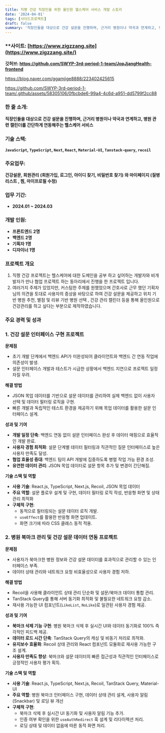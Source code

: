```yaml
---
title: 직짱 건강 직장인을 위한 올인원 헬스케어 서비스 개발 스토리
date: '2024-04-01'
tags: [사이드프로젝트]
draft: false
summary: '직장인들을 대상으로 건강 설문을 진행하며, 근거리 병원이나 약국과 연계하고, 병원 관련 캘린더를 간단하게 연동해주는 헬스케어 서비스'
---
```


### **사이트: [https://www.zigzzang.site](https://www.zigzzang.site/)
**깃허브: https://github.com/SWYP-3rd-period-1-team/JopJjangHealth-frontend**

https://blog.naver.com/ggamjige8888/223402425615

https://github.com/SWYP-3rd-period-1-team/.github/assets/58305106/0fbcbde6-99a4-4c6d-a951-dd5799f2cc88

### **한 줄 소개:**

**직장인들을 대상으로 건강 설문을 진행하며, 근거리 병원이나 약국과 연계하고, 병원 관련 캘린더를 간단하게 연동해주는 헬스케어 서비스**

### **기술 스택:**

**`JavaScript`, `TypeScript`, `Next`, `React`, `Material-UI`, `Tanstack-query`, `recoil`**

### **주요업무:**

**건강설문, 회원관리 (회원가입, 로그인, 아이디 찾기, 비밀번호 찾기) 와 마이페이지 (질병 리스트 , 찜, 마이프로필 수정)**

### **업무 기간:**

- **2024.01 ~ 2024.03**

### **개발 인원:**

- **프론트엔드 2명**
- **백엔드 2명**
- **기획자 1명**
- **디자이너 1명**

### 프로젝트 개요

1. 직짱 건강 프로젝트는 헬스케어에 대한 도메인을 공부 하고 싶어하는 개발자와 비개발자가 만나 협업 프로젝트 하는 동아리에서 진행을 한 프로젝트 입니다.
2. 여러가지 주제가 있었지만, 커스텀한 주제를 원했었으며 간호사로 근무 했던 기획자님의 의견을 토대로 사용자의 증상을 바탕으로 하여 건강 설문을 제공하고 위치 기반 병원 추천, 별점 및 리뷰 기반 병원 선택 , 건강 관리 캘린더 등을 통해 올인원으로 건강관리를 하고 싶다는 부분으로 제작하였습니다.

### **주요 경력 및 성과**

### **1. 건강 설문 인터페이스 구현 프로젝트**

**문제점**

- 초기 개발 단계에서 백엔드 API가 미완성되어 클라이언트와 백엔드 간 연동 작업에 의존성이 발생.
- 설문 인터페이스 개발과 테스트가 시급한 상황에서 백엔드 지연으로 프로젝트 일정 차질 우려.

**해결 방법**

- JSON 목업 데이터를 기반으로 설문 데이터를 관리하여 실제 백엔드 없이 사용자 선택 및 데이터 필터링 로직을 구현.
- 빠른 개발과 독립적인 테스트 환경을 제공하기 위해 목업 데이터를 활용한 설문 인터페이스 설계.

**성과 및 기여**

- **개발 일정 단축**: 백엔드 연동 없이 설문 인터페이스 완성 후 데이터 매핑으로 효율적인 개발 완료.
- **사용자 경험 최적화**: 설문 단계별 데이터 필터링과 직관적인 질문 인터페이스로 높은 사용자 만족도 달성.
- **협업 효율성 증대**: 백엔드 팀이 API 개발에 집중하도록 병렬 작업 가능 환경 조성.
- **유연한 데이터 관리**: JSON 목업 데이터로 설문 항목 추가 및 변경이 간단해짐.

**기술 스택 및 역할**

- **사용 기술**: React.js, TypeScript, Next.js, Recoil, JSON 목업 데이터
- **주요 역할**: 설문 플로우 설계 및 구현, 데이터 필터링 로직 작성, 반응형 화면 및 상태 관리 최적화
- **구체적 구현**:
    - 동적으로 필터링되는 설문 데이터 로직 개발.
    - `useEffect`를 활용한 반응형 화면 업데이트.
    - 화면 크기에 따라 CSS 클래스 동적 적용.

### **2. 병원 북마크 관리 및 건강 설문 데이터 연동 프로젝트**

**문제점**

- 사용자가 북마크한 병원 정보와 건강 설문 데이터를 효과적으로 관리할 수 있는 인터페이스 부족.
- 데이터 상태 관리와 네트워크 요청 비효율성으로 사용자 경험 저하.

**해결 방법**

- Recoil을 사용해 클라이언트 상태 관리 단순화 및 설문/북마크 데이터 통합 관리.
- TanStack Query를 통해 서버 동기화 최적화 및 불필요한 네트워크 요청 감소.
- 재사용 가능한 UI 컴포넌트(`LikeList`, `NoLike`)로 일관된 사용자 경험 제공.

**성과 및 기여**

- **북마크 삭제 기능 구현**: 병원 북마크 삭제 후 실시간 UI와 데이터 동기화로 100% 즉각적인 피드백 제공.
- **데이터 로드 시간 단축**: TanStack Query의 캐싱 및 비동기 처리로 최적화.
- **유지보수 효율화**: Recoil 상태 관리와 React 컴포넌트 모듈화로 재사용 가능한 구조 설계.
- **사용자 만족도 향상**: 북마크와 설문 데이터의 빠른 접근성과 직관적인 인터페이스로 긍정적인 사용자 평가 획득.

**기술 스택 및 역할**

- **사용 기술**: React.js, TypeScript, Next.js, Recoil, TanStack Query, Material-UI
- **주요 역할**: 병원 북마크 인터페이스 구현, 데이터 상태 관리 설계, 사용자 알림(Snackbar) 및 로딩 뷰 개선
- **구체적 구현**:
    - 북마크 삭제 후 실시간 UI 동기화 및 사용자 알림 기능 추가.
    - 인증 여부 확인을 위한 `useAuthRedirect` 훅 설계 및 리다이렉션 처리.
    - 로딩 상태 및 데이터 없음에 따른 동적 화면 처리.
</aside>
